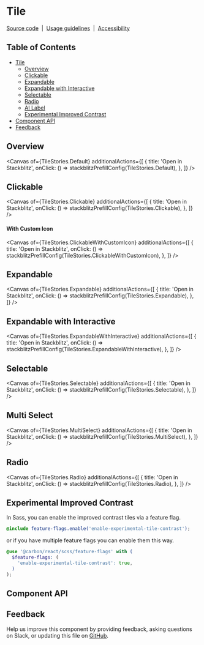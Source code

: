
<Meta isTemplate />

# Tile

[Source code](https://github.com/carbon-design-system/carbon/tree/main/packages/react/src/components/Tile)
&nbsp;|&nbsp;
[Usage guidelines](https://www.carbondesignsystem.com/components/tile/usage)
&nbsp;|&nbsp;
[Accessibility](https://www.carbondesignsystem.com/components/tile/accessibility)

## Table of Contents

- [Tile](#Tile)
  - [Overview](#overview)
  - [Clickable](#clickable)
  - [Expandable](#expandable)
  - [Expandable with Interactive](#expandable-with-interactive)
  - [Selectable](#selectable)
  - [Radio](#radio)
  - [AI Label](#ai-label)
  - [Experimental Improved Contrast](#experimental-improved-contrast)
- [Component API](#component-api)
- [Feedback](#feedback)

## Overview

<Canvas
  of={TileStories.Default}
  additionalActions={[
    {
      title: 'Open in Stackblitz',
      onClick: () => stackblitzPrefillConfig(TileStories.Default),
    },
  ]}
/>

## Clickable

<Canvas
  of={TileStories.Clickable}
  additionalActions={[
    {
      title: 'Open in Stackblitz',
      onClick: () => stackblitzPrefillConfig(TileStories.Clickable),
    },
  ]}
/>

#### With Custom Icon
<Canvas
  of={TileStories.ClickableWithCustomIcon}
  additionalActions={[
    {
      title: 'Open in Stackblitz',
      onClick: () => stackblitzPrefillConfig(TileStories.ClickableWithCustomIcon),
    },
  ]}
/>

## Expandable

<Canvas
  of={TileStories.Expandable}
  additionalActions={[
    {
      title: 'Open in Stackblitz',
      onClick: () => stackblitzPrefillConfig(TileStories.Expandable),
    },
  ]}
/>

## Expandable with Interactive

<Canvas
  of={TileStories.ExpandableWithInteractive}
  additionalActions={[
    {
      title: 'Open in Stackblitz',
      onClick: () =>
        stackblitzPrefillConfig(TileStories.ExpandableWithInteractive),
    },
  ]}
/>

## Selectable

<Canvas
  of={TileStories.Selectable}
  additionalActions={[
    {
      title: 'Open in Stackblitz',
      onClick: () => stackblitzPrefillConfig(TileStories.Selectable),
    },
  ]}
/>

## Multi Select

<Canvas
  of={TileStories.MultiSelect}
  additionalActions={[
    {
      title: 'Open in Stackblitz',
      onClick: () => stackblitzPrefillConfig(TileStories.MultiSelect),
    },
  ]}
/>

## Radio

<Canvas
  of={TileStories.Radio}
  additionalActions={[
    {
      title: 'Open in Stackblitz',
      onClick: () => stackblitzPrefillConfig(TileStories.Radio),
    },
  ]}
/>

## Experimental Improved Contrast

In Sass, you can enable the improved contrast tiles via a feature flag.

```scss
@include feature-flags.enable('enable-experimental-tile-contrast');
```

or if you have multiple feature flags you can enable them this way.

```scss
@use '@carbon/react/scss/feature-flags' with (
  $feature-flags: (
    'enable-experimental-tile-contrast': true,
  )
);
```

<Canvas>
  <div style={{ width: '1018px', maxWidth: '100%' }}>
    <Canvas
      of={TileFeatureFlagStories.Clickable}
      meta={TileFeatureFlagStories}
    />
  </div>
  <div style={{ width: '1018px', maxWidth: '100%' }}>
    <Canvas
      of={TileFeatureFlagStories.Expandable}
      meta={TileFeatureFlagStories}
    />
  </div>
  <div style={{ width: '1018px', maxWidth: '100%' }}>
    <Canvas
      of={TileFeatureFlagStories.MultiSelect}
      meta={TileFeatureFlagStories}
    />
  </div>
  <div style={{ width: '1018px', maxWidth: '100%' }}>
    <Canvas of={TileFeatureFlagStories.Radio} meta={TileFeatureFlagStories} />
  </div>
  <div style={{ width: '1018px', maxWidth: '100%' }}>
    <Canvas
      of={TileFeatureFlagStories.Selectable}
      meta={TileFeatureFlagStories}
    />
  </div>
</Canvas>

## Component API

<ArgTypes />

## Feedback

Help us improve this component by providing feedback, asking questions on Slack,
or updating this file on
[GitHub](https://github.com/carbon-design-system/carbon/edit/main/packages/react/src/components/Tile/Tile.mdx).

